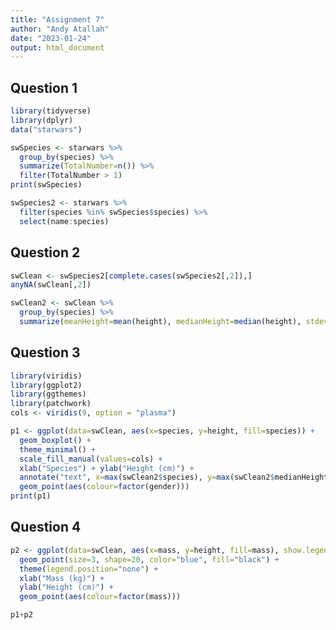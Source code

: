 ```yaml
---
title: "Assignment 7"
author: "Andy Atallah"
date: "2023-01-24"
output: html_document
---
```

## Question 1
```r
library(tidyverse)
library(dplyr)
data("starwars")

swSpecies <- starwars %>% 
  group_by(species) %>%
  summarize(TotalNumber=n()) %>%
  filter(TotalNumber > 1)
print(swSpecies)

swSpecies2 <- starwars %>%
  filter(species %in% swSpecies$species) %>%
  select(name:species)
```
## Question 2
```r
swClean <- swSpecies2[complete.cases(swSpecies2[,2]),]
anyNA(swClean[,2])

swClean2 <- swClean %>%
  group_by(species) %>%
  summarize(meanHeight=mean(height), medianHeight=median(height), stdevHeight=sd(height), TotalNumber=n())
```
## Question 3
```r
library(viridis)
library(ggplot2)
library(ggthemes)
library(patchwork)
cols <- viridis(9, option = "plasma")

p1 <- ggplot(data=swClean, aes(x=species, y=height, fill=species)) +
  geom_boxplot() +
  theme_minimal() + 
  scale_fill_manual(values=cols) +
  xlab("Species") + ylab("Height (cm)") +
  annotate("text", x=max(swClean2$species), y=max(swClean2$medianHeight), label="p=1.2E-0.5") +
  geom_point(aes(colour=factor(gender)))
print(p1)
```
## Question 4
```r
p2 <- ggplot(data=swClean, aes(x=mass, y=height, fill=mass), show.legend = FALSE) +
  geom_point(size=3, shape=20, color="blue", fill="black") +
  theme(legend.position="none") +
  xlab("Mass (kg)") + 
  ylab("Height (cm)") +
  geom_point(aes(colour=factor(mass)))

p1+p2
```



